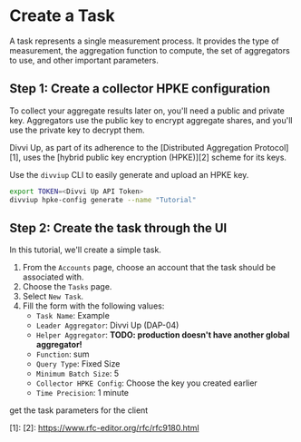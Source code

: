 # Create a Task

A task represents a single measurement process.
It provides the type of measurement, the aggregation function to compute, the set of aggregators to use, and other important parameters.

## Step 1: Create a collector HPKE configuration

To collect your aggregate results later on, you'll need a public and private key.
Aggregators use the public key to encrypt aggregate shares, and you'll use the private key to decrypt them.

Divvi Up, as part of its adherence to the [Distributed Aggregation Protocol][1], uses the [hybrid public key encryption (HPKE)][2] scheme for its keys.

Use the `divviup` CLI to easily generate and upload an HPKE key.
```bash
export TOKEN=<Divvi Up API Token>
divviup hpke-config generate --name "Tutorial"
```

## Step 2: Create the task through the UI

In this tutorial, we'll create a simple task.

1. From the `Accounts` page, choose an account that the task should be associated with.
2. Choose the `Tasks` page.
3. Select `New Task`.
4. Fill the form with the following values:
    - `Task Name`: Example
    - `Leader Aggregator`: Divvi Up (DAP-04)
    - `Helper Aggregator`: **TODO: production doesn't have another global aggregator!**
    - `Function`: sum
    - `Query Type`: Fixed Size
    - `Minimum Batch Size`: 5
    - `Collector HPKE Config`: Choose the key you created earlier
    - `Time Precision`: 1 minute

get the task parameters for the client

[1]: 
[2]: https://www.rfc-editor.org/rfc/rfc9180.html